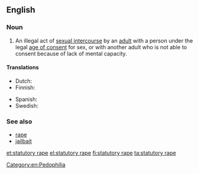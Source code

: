 ==English==
{{wikipedia}}

===Noun===
{{en-noun|head=[[statutory]] [[rape]]}}

# {{context|legal|lang=en}} An illegal act of [[sexual intercourse]] by an [[adult]] with a person under the legal [[age of consent]] for sex, or with another adult who is not able to consent because of lack of mental capacity.

====Translations====
{{trans-top|intercourse with a minor}}
* Dutch: {{t|nl|sex met minderjarige}}
* Finnish: {{t|fi|törkeä lapsen seksuaalinen hyväksikäyttö}}
{{trans-mid}}
* Spanish: {{t+|es|estupro|m}}
* Swedish: {{t|sv|samlag med minderårig}}
{{trans-bottom}}

===See also===
* [[rape]]
* [[jailbait]]

[[Category:en:Pedophilia]]

[[et:statutory rape]]
[[el:statutory rape]]
[[fi:statutory rape]]
[[ta:statutory rape]]